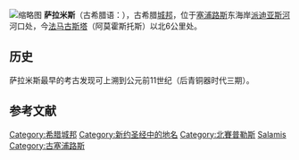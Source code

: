 [[File:Theater_of_Salamis,_Cyprus.jpg|缩略图]]
'''萨拉米斯'''（古希腊语：{{lang|el|Σαλαμίς}}），古希腊[[城邦|城邦]]，位于[[塞浦路斯|塞浦路斯]]东海岸[[派迪亚斯河|派迪亚斯河]]河口处，今[[法马古斯塔|法马古斯塔]]（阿莫霍斯托斯）以北6公里处。

== 历史 ==
萨拉米斯最早的考古发现可上溯到公元前11世纪（后青铜器时代三期）。

==参考文献==
{{reflist}}

{{Authority control}}
[[Category:希腊城邦|Category:希腊城邦]]
[[Category:新约圣经中的地名|Category:新约圣经中的地名]]
[[Category:北賽普勒斯|Category:北賽普勒斯]]
[[Category:賽普勒斯聚居故地|Salamis]]
[[Category:古塞浦路斯|Category:古塞浦路斯]]